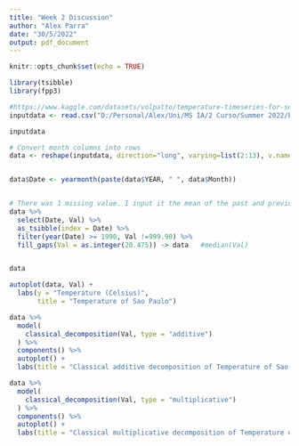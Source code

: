 ```yaml
---
title: "Week 2 Discussion"
author: "Alex Parra"
date: "30/5/2022"
output: pdf_document
---
```


```r
knitr::opts_chunk$set(echo = TRUE)
```




```r
library(tsibble)
library(fpp3)

```


```r
#https://www.kaggle.com/datasets/volpatto/temperature-timeseries-for-some-brazilian-cities?resource=download&select=station_sao_paulo.csv
inputdata <- read.csv("D:/Personal/Alex/Uni/MS IA/2 Curso/Summer 2022/Predictive Models/Assignments/Week 2/station_sao_paulo.csv")

inputdata
```

```r
# Convert month columns into rows
data <- reshape(inputdata, direction="long", varying=list(2:13), v.names=c("Val"), times = month.name, timevar = "Month")


data$Date <- yearmonth(paste(data$YEAR, " ", data$Month))


# There was 1 missing value. I input it the mean of the past and previous time step. (23+17.95)/2=20.475
data %>%
  select(Date, Val) %>% 
  as_tsibble(index = Date) %>% 
  filter(year(Date) >= 1990, Val !=999.90) %>%
  fill_gaps(Val = as.integer(20.475)) -> data 	#median(Val)


data

autoplot(data, Val) +
  labs(y = "Temperature (Celsius)",
       title = "Temperature of Sao Paulo")
```


```r
data %>%
  model(
    classical_decomposition(Val, type = "additive")
  ) %>%
  components() %>%
  autoplot() +
  labs(title = "Classical additive decomposition of Temperature of Sao Paulo")

data %>%
  model(
    classical_decomposition(Val, type = "multiplicative")
  ) %>%
  components() %>%
  autoplot() +
  labs(title = "Classical multiplicative decomposition of Temperature of Sao Paulo")
```

